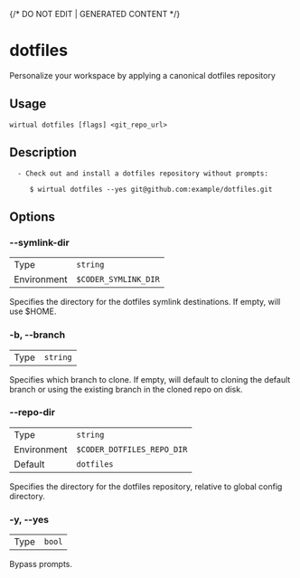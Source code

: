 {/* DO NOT EDIT | GENERATED CONTENT */}

# dotfiles

Personalize your workspace by applying a canonical dotfiles repository

## Usage

```console
wirtual dotfiles [flags] <git_repo_url>
```

## Description

```console
  - Check out and install a dotfiles repository without prompts:

     $ wirtual dotfiles --yes git@github.com:example/dotfiles.git
```

## Options

### --symlink-dir

|             |                                 |
| ----------- | ------------------------------- |
| Type        | <code>string</code>             |
| Environment | <code>$CODER_SYMLINK_DIR</code> |

Specifies the directory for the dotfiles symlink destinations. If empty, will use $HOME.

### -b, --branch

|      |                     |
| ---- | ------------------- |
| Type | <code>string</code> |

Specifies which branch to clone. If empty, will default to cloning the default branch or using the existing branch in the cloned repo on disk.

### --repo-dir

|             |                                       |
| ----------- | ------------------------------------- |
| Type        | <code>string</code>                   |
| Environment | <code>$CODER_DOTFILES_REPO_DIR</code> |
| Default     | <code>dotfiles</code>                 |

Specifies the directory for the dotfiles repository, relative to global config directory.

### -y, --yes

|      |                   |
| ---- | ----------------- |
| Type | <code>bool</code> |

Bypass prompts.
